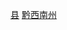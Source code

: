 {{Catnav|頁面分類|...|中国民族自治州|黔西南州|黔西南州行政区划|黔西南州县市}}
{{Catnav|頁面分類|...|贵州地州市|黔西南州|黔西南州行政区划|黔西南州县市}}
{{Catnav|頁面分類|...||贵州行政区划|贵州县级行政区|贵州县份}}
{{Catnav|頁面分類|...|县级行政区|中国县份|中国各省县份|贵州县份}}

{{catmore|晴隆县|贵州省晴隆县}}

[[Category:黔西南州县市|县]]
[[Category:贵州县份|黔西南州]]